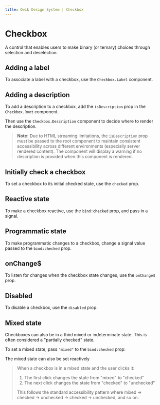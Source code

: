 ```yaml
---
title: Qwik Design System | Checkbox
---
```


# Checkbox

A control that enables users to make binary (or ternary) choices through selection and deselection.

<Showcase name="hero" />


## Adding a label

To associate a label with a checkbox, use the `Checkbox.Label` component.

<Showcase name="label" />

## Adding a description

To add a description to a checkbox, add the `isDescription` prop in the `Checkbox.Root` component.

Then use the `Checkbox.Description` component to decide where to render the description.

<Showcase name="description" />

> **Note:** Due to HTML streaming limitations, the `isDescription` prop must be passed to the root component to maintain consistent accessibility across different environments (especially server rendered content). The component will display a warning if no description is provided when this component is rendered.

## Initially check a checkbox

To set a checkbox to its initial checked state, use the `checked` prop.

<Showcase name="initial" />

## Reactive state

To make a checkbox reactive, use the `bind:checked` prop, and pass in a signal.

<Showcase name="reactive" />

## Programmatic state

To make programmatic changes to a checkbox, change a signal value passed to the `bind:checked` prop.

<Showcase name="programmatic" />

## onChange$

To listen for changes when the checkbox state changes, use the `onChange$` prop.

<Showcase name="change" />

## Disabled

To disable a checkbox, use the `disabled` prop.

<Showcase name="disabled" />

## Mixed state

Checkboxes can also be in a third mixed or indeterminate state. This is often considered a "partially checked" state.

To set a mixed state, pass `"mixed"` to the `bind:checked` prop:

<Showcase name="mixed-initial" />

The mixed state can also be set reactively

<Showcase name="mixed-reactive" />

> When a checkbox is in a mixed state and the user clicks it:
> 1. The first click changes the state from "mixed" to "checked"
> 2. The next click changes the state from "checked" to "unchecked"
> 
> This follows the standard accessibility pattern where mixed → checked → unchecked → checked → unchecked, and so on.


